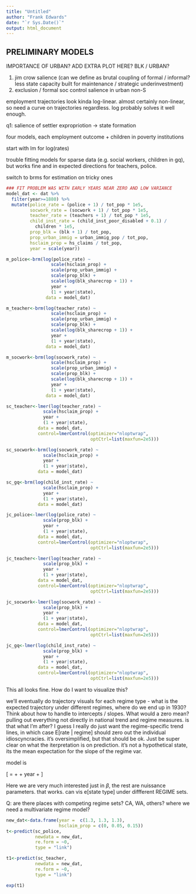 ```yaml
---
title: "Untitled"
author: "Frank Edwards"
date: "`r Sys.Date()`"
output: html_document
---
```


## PRELIMINARY MODELS

IMPORTANCE OF URBAN? ADD EXTRA PLOT HERE? BLK / URBAN?

1) jim crow salience (can we define as brutal coupling of formal / informal? less state capacity built for maintenance / strategic underinvestment)
2) exclusion / formal soc control salience in urban non-S


employment trajectories look kinda log-linear. almost certainly non-linear, so need a curve on trajectories regardless. log probably solves it well enough.

q1: salience of settler expropriotion -> state formation

four models, each employment outcome + children in poverty institutions

start with lm for log(rates)

trouble fitting models for sparse data (e.g. social workers, children in gq), but works fine and in expected directions for teachers, police.

switch to brms for estimation on tricky ones

```r
### FIT PROBLEM WAS WITH EARLY YEARS NEAR ZERO AND LOW VARIANCE
model_dat <- dat %>%
  filter(year>=1880) %>%
  mutate(police_rate = (police + 1) / tot_pop * 1e5,
         socwork_rate = (socwork + 1) / tot_pop * 1e5,
         teacher_rate = (teachers + 1) / tot_pop * 1e5,
         child_inst_rate = (child_inst_poor_disabled + 0.1) /
           children * 1e5,
         prop_blk = (blk + 1) / tot_pop,
         prop_urban_immig = urban_immig_pop / tot_pop,
         hsclaim_prop = hs_claims / tot_pop,
         year = scale(year))

m_police<-brm(log(police_rate) ~
                 scale(hsclaim_prop) +
                 scale(prop_urban_immig) +
                 scale(prop_blk) +
                 scale(log(blk_sharecrop + 1)) +
                 year +
                 (1 + year|state),
               data = model_dat)

m_teacher<-brm(log(teacher_rate) ~
                 scale(hsclaim_prop) +
                 scale(prop_urban_immig) +
                 scale(prop_blk) +
                 scale(log(blk_sharecrop + 1)) +
                 year +
                 (1 + year|state),
               data = model_dat)

m_socwork<-brm(log(socwork_rate) ~
                 scale(hsclaim_prop) +
                 scale(prop_urban_immig) +
                 scale(prop_blk) +
                 scale(log(blk_sharecrop + 1)) +
                 year +
                 (1 + year|state),
               data = model_dat)

sc_teacher<-lmer(log(teacher_rate) ~
              scale(hsclaim_prop) +
              year +
              (1 + year|state),
            data = model_dat,
            control=lmerControl(optimizer="nloptwrap",
                                optCtrl=list(maxfun=2e5)))

sc_socwork<-brm(log(socwork_rate) ~
              scale(hsclaim_prop) +
              year +
              (1 + year|state),
            data = model_dat)

sc_gq<-brm(log(child_inst_rate) ~
              scale(hsclaim_prop) +
              year +
              (1 + year|state),
            data = model_dat)

jc_police<-lmer(log(police_rate) ~
              scale(prop_blk) +
              year +
              (1 + year|state),
            data = model_dat,
            control=lmerControl(optimizer="nloptwrap",
                                optCtrl=list(maxfun=2e5)))

jc_teacher<-lmer(log(teacher_rate) ~
              scale(prop_blk) +
              year +
              (1 + year|state),
            data = model_dat,
            control=lmerControl(optimizer="nloptwrap",
                                optCtrl=list(maxfun=2e5)))

jc_socwork<-lmer(log(socwork_rate) ~
              scale(prop_blk) +
              year +
              (1 + year|state),
            data = model_dat,
            control=lmerControl(optimizer="nloptwrap",
                                optCtrl=list(maxfun=2e5)))

jc_gq<-lmer(log(child_inst_rate) ~
              scale(prop_blk) +
              year +
              (1 + year|state),
            data = model_dat,
            control=lmerControl(optimizer="nloptwrap",
                                optCtrl=list(maxfun=2e5)))
```

This all looks fine. How do I want to visualize this?

we'll eventually do trajectory visuals for each regime type - what is the expected trajectory under different regimes, where do we end up in 1930? Think about how to handle to intercepts / slopes. What would a zero mean? pulling out everything not directly in national trend and regime measures. is that what I'm after? I guess I really do just want the regime-specific trend lines, in which case E[rate | regime] should zero out the individual idioscyncracies. it's oversimplified, but that should be ok. Just be super clear on what the iterpretation is on prediction. it's not a hypothetical state, its the mean expectation for the slope of the regime var.

model is

\[\hat{Y} = \alpha + \beta \textrm{Regime} + \delta year + \epsilon\]

Here we are very much interested just in $\beta$, the rest are nuissance parameters. that works. can vis e[state type] under diffferent REGIME sets.

Q: are there places with competing regime sets? CA, WA, others? where we need a multivariate regime model?

```r
new_dat<-data.frame(year =  c(1.3, 1.3, 1.3),
                    hsclaim_prop = c(0, 0.05, 0.15))
t<-predict(sc_police,
           newdata = new_dat,
           re.form = ~0,
           type = "link")

t1<-predict(sc_teacher,
           newdata = new_dat,
           re.form = ~0,
           type = "link")

exp(t1)


```
